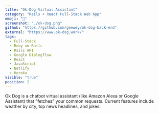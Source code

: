 ```yaml
---
title: "Ok-Dog Virtual Assistant"
category: "Rails + React Full-Stack Web App"
emoji: "🦴"
screenshot: "./ok-dog.png"
github: "https://github.com/geewey/ok-dog-back-end"
external: "https://www.ok-dog.work/"
tags:
  - Full-Stack
  - Ruby on Rails
  - Rails API
  - Google Dialogflow
  - React
  - JavaScript
  - Netlify
  - Heroku
visible: "true"
position: 2
---
```


Ok Dog is a chatbot virtual assistant (like Amazon Alexa or Google Assistant) that "fetches" your common requests. Current features include weather by city, top news headlines, and jokes.
